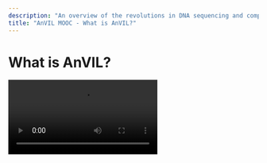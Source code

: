 ```yaml
---
description: "An overview of the revolutions in DNA sequencing and computational genomics that are pushing researchers to compute in the cloud and an introduction to the main components of AnVIL."
title: "AnVIL MOOC - What is AnVIL?"
---
```


# What is AnVIL?

<Video src="https://www.youtube.com/embed/PoNDxLoAf4k" />

## Objectives

- Highlight the revolutions in DNA sequencing and computational genomics that are pushing researchers to compute where the data resides.
- Introduce the main components of AnVIL.
- Understand the roadmap for data, infrastructure, and events.

## Slides

The slides for this tutorial are located [here](https://docs.google.com/presentation/d/16vkgy8lp0M1liE0s8FdsjGXMWQu5_t6-0xOMFsF__Ro).
